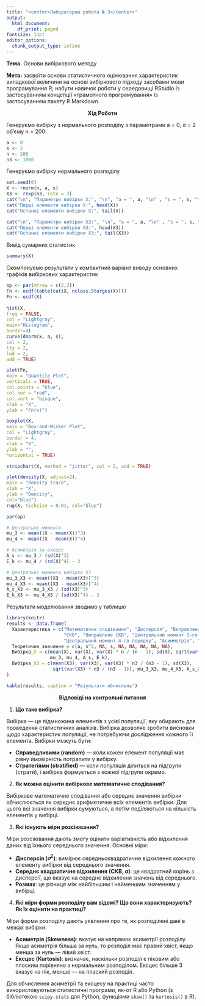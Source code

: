 ---
title: "<center>Лабораторна робота № 3</center>"
output:
  html_document:
    df_print: paged
fontsize: 14pt
editor_options:
  chunk_output_type: inline
---


**Тема.** Основи вибіркового методу

**Мета:** засвоїти основи статистичного оцінювання характеристик випадкової величини на основі вибіркового підходу засобами мови програмування R; набути навичок роботи у середовищі RStudio із застосуванням концепції «грамотного програмування» із застосуванням пакету R Markdown.

<center>**Хід Роботи**</center>

Генеруємо вибірку з нормального розподілу з параметрами a = 0, σ = 2 об’єму n = 200:

```{r}
a <- 0
s <- 2
n <- 200
n3 <- 1000 
```

Генеруємо вибірку нормального розподілу

```{r, echo=TRUE, message=FALSE, warning=FALSE}
set.seed(0) 
X <- rnorm(n, a, s)
X3 <- rexp(n3, rate = 3)
cat("\n", "Параметри вибірки X:", "\n", "a = ", a, "\n" , "s = ", s, "\n" , "n = ", n, "\n")
cat("Перші елементи вибірки X:", head(X))
cat("Останні елементи вибірки X:", tail(X))

cat("\n", "Параметри вибірки X3:", "\n", "a = ", a, "\n" , "s = ", s, "\n" , "n =  ", n3, "\n")
cat("Перші елементи вибірки X3:", head(X3))
cat("Останні елементи вибірки X3:", tail(X3))
```

Вивід сумарних статистик

```{r}
summary(X)
```

Скомпонуємо результати у компактний варіант виводу основних графіків вибіркових характеристик

```{r}
op <- par(mfrow = c(2,2))
Fn <- ecdf(table(cut(X, nclass.Sturges(X))))
Fn <- ecdf(X)
  
hist(X,
freq = FALSE,
col = "Lightgray",
main="Histogram",
border=4)
curve(dnorm(x, a, s),
col = 2,
lty = 2,
lwd = 2,
add = TRUE)

plot(Fn,
main = "Quantile Plot",
verticals = TRUE,
col.points = "blue",
col.hor = "red",
col.vert = "bisque",
xlab = "X",
ylab = "Fn(x)")

boxplot(X,
main = "Box-and-Wisker Plot",
col = "Lightgray",
border = 4,
xlab = "X",
ylab = "",
horizontal = TRUE) 

stripchart(X, method = "jitter", col = 2, add = TRUE) 

plot(density(X, adjust=2),
main = "density trace",
xlab = "X",
ylab = "Dencity",
col="blue")
rug(X, ticksize = 0.01, col="blue")
```

```{r echo=FALSE}
par(op)

# Центральні моменти
mu_3 <- mean((X - mean(X))^3) 
mu_4 <- mean((X - mean(X))^4)  

# Асиметрія та ексцес
A_s <- mu_3 / (sd(X)^3) 
E_k <- mu_4 / (sd(X)^4) - 3  

# Центральні моменти вибірки X3
mu_3_X3 <- mean((X3 - mean(X3))^3)
mu_4_X3 <- mean((X3 - mean(X3))^4)
A_s_X3 <- mu_3_X3 / (sd(X3)^3)
E_k_X3 <- mu_4_X3 / (sd(X3)^4) - 3
```

Результати моделювання зводимо у таблицю

```{r}
library(knitr)
results <- data.frame(
  Характеристика = c("Математичне сподівання", "Дисперсія", "Виправлена дисперсія", 
                     "СКВ", "Виправлене СКВ", "Центральний момент 3-го порядку",
                     "Центральний момент 4-го порядку", "Асимметрія", "Ексцес"),
  Теоретичне_значення = c(a, s^2, NA, s, NA, NA, NA, NA, NA),
  Вибірка_X = c(mean(X), var(X), var(X) * n / (n - 1), sd(X), sqrt(var(X) * n / (n - 1)),
                mu_3, mu_4, A_s, E_k),
  Вибірка_X3 = c(mean(X3), var(X3), var(X3) * n3 / (n3 - 1), sd(X3), 
                 sqrt(var(X3) * n3 / (n3 - 1)), mu_3_X3, mu_4_X3, A_s_X3, E_k_X3)
)

kable(results, caption = "Результати обчислень")
```
<center>**Відповіді на контрольні питання**</center>
1. **Що таке вибірка?**

Вибірка — це підмножина елементів з усієї популяції, яку обирають для проведення статистичних аналізів. Вибірка дозволяє зробити висновки щодо характеристик популяції, не потребуючи дослідження кожного її елемента. Вибірки можуть бути:

- **Справедливими (random)** — коли кожен елемент популяції має рівну ймовірність потрапити у вибірку.
- **Стратегіями (stratified)** — коли популяція ділиться на підгрупи (страти), і вибірка формується з кожної підгрупи окремо.

2. **Як можна оцінити вибіркове математичне сподівання?**

Вибіркове математичне сподівання або середнє значення вибірки обчислюється як середнє арифметичне всіх елементів вибірки. Для цього всі значення вибірки сумуються, а потім поділяються на кількість елементів у вибірці.

3. **Які існують міри розсіювання?**

Міри розсіювання дають змогу оцінити варіативність або відхилення даних від їхнього середнього значення. Основні міри:

- **Дисперсія ($𝜎^2$)**: вимірює середньоквадратичне відхилення кожного елементу вибірки від середнього значення.
- **Середнє квадратичне відхилення (СКВ, σ)**: це квадратний корінь з дисперсії, що вказує на середнє відхилення значень від середнього.
- **Розмах**: це різниця між найбільшим і найменшим значенням у вибірці.

4. **Які міри форми розподілу вам відомі? Що вони характеризують? Як їх оцінити на практиці?**

Міри форми розподілу дають уявлення про те, як розподілені дані в межах вибірки:

- **Асиметрія (Skewness)**: вказує на напрямок асиметрії розподілу. Якщо асиметрія більша за нуль, то розподіл має правий хвіст, якщо менша за нуль — лівий хвіст.
- **Ексцес (Kurtosis)**: визначає, наскільки розподіл є піковим або плоским порівняно з нормальним розподілом. Ексцес більше 3 вказує на пік, менше — на плаский розподіл.

Для обчислення асиметрії та ексцесу на практиці часто використовуються статистичні програми, як-от R або Python (з бібліотекою `scipy.stats` для Python, функціями `skew()` та `kurtosis()` в R).




